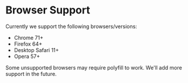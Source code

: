 # Browser Support

Currently we support the following browsers/versions:

- Chrome 71+
- Firefox 64+
- Desktop Safari 11+
- Opera 57+

Some unsupported browsers may require polyfill to work. We'll add more support in the future.
